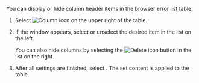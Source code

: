 <Title hashid='display-or-hide-column' level={props.level}> Displaying or hiding the table columns</Title>

<InDoc product="browser">

You can display or hide column header items in the browser error list table.

</InDoc>

1. Select ![Column icon](/img/ico-column.svg) on the upper right of the table.

2. If the <Cmdname sid="column_settings" className="uitext" /> window appears, select or unselect the desired item in the list on the left.

   You can also hide columns by selecting the ![Delete icon](/img/ico-close.svg) button in the list on the right.

3. After all settings are finished, select <Cmdname sid="BTN06053" className="uitext" />. The set content is applied to the table.
